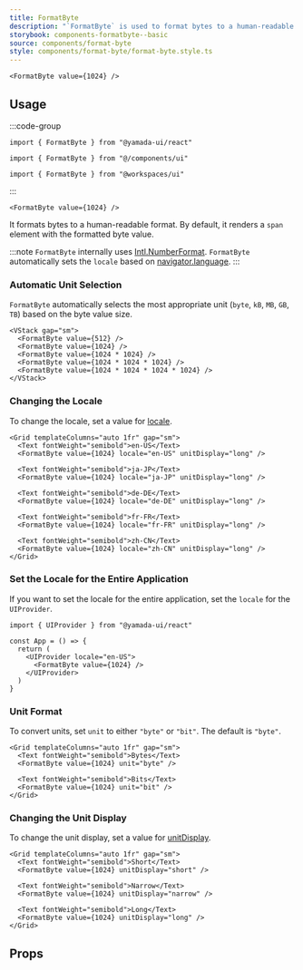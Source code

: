 ```yaml
---
title: FormatByte
description: "`FormatByte` is used to format bytes to a human-readable format."
storybook: components-formatbyte--basic
source: components/format-byte
style: components/format-byte/format-byte.style.ts
---
```


```tsx preview
<FormatByte value={1024} />
```

## Usage

:::code-group

```tsx [package]
import { FormatByte } from "@yamada-ui/react"
```

```tsx [alias]
import { FormatByte } from "@/components/ui"
```

```tsx [monorepo]
import { FormatByte } from "@workspaces/ui"
```

:::

```tsx title="index.tsx"
<FormatByte value={1024} />
```

It formats bytes to a human-readable format. By default, it renders a `span` element with the formatted byte value.

:::note
`FormatByte` internally uses [Intl.NumberFormat](https://developer.mozilla.org/en-US/docs/Web/JavaScript/Reference/Global_Objects/Intl/NumberFormat). `FormatByte` automatically sets the `locale` based on [navigator.language](https://developer.mozilla.org/en-US/docs/Web/API/Navigator/language).
:::

### Automatic Unit Selection

`FormatByte` automatically selects the most appropriate unit (`byte`, `kB`, `MB`, `GB`, `TB`) based on the byte value size.

```tsx preview
<VStack gap="sm">
  <FormatByte value={512} />
  <FormatByte value={1024} />
  <FormatByte value={1024 * 1024} />
  <FormatByte value={1024 * 1024 * 1024} />
  <FormatByte value={1024 * 1024 * 1024 * 1024} />
</VStack>
```

### Changing the Locale

To change the locale, set a value for [locale](https://developer.mozilla.org/en-US/docs/Web/JavaScript/Reference/Global_Objects/Intl/NumberFormat/NumberFormat#locales).

```tsx preview
<Grid templateColumns="auto 1fr" gap="sm">
  <Text fontWeight="semibold">en-US</Text>
  <FormatByte value={1024} locale="en-US" unitDisplay="long" />

  <Text fontWeight="semibold">ja-JP</Text>
  <FormatByte value={1024} locale="ja-JP" unitDisplay="long" />

  <Text fontWeight="semibold">de-DE</Text>
  <FormatByte value={1024} locale="de-DE" unitDisplay="long" />

  <Text fontWeight="semibold">fr-FR</Text>
  <FormatByte value={1024} locale="fr-FR" unitDisplay="long" />

  <Text fontWeight="semibold">zh-CN</Text>
  <FormatByte value={1024} locale="zh-CN" unitDisplay="long" />
</Grid>
```

### Set the Locale for the Entire Application

If you want to set the locale for the entire application, set the `locale` for the `UIProvider`.

```tsx
import { UIProvider } from "@yamada-ui/react"

const App = () => {
  return (
    <UIProvider locale="en-US">
      <FormatByte value={1024} />
    </UIProvider>
  )
}
```

### Unit Format

To convert units, set `unit` to either `"byte"` or `"bit"`. The default is `"byte"`.

```tsx preview
<Grid templateColumns="auto 1fr" gap="sm">
  <Text fontWeight="semibold">Bytes</Text>
  <FormatByte value={1024} unit="byte" />

  <Text fontWeight="semibold">Bits</Text>
  <FormatByte value={1024} unit="bit" />
</Grid>
```

### Changing the Unit Display

To change the unit display, set a value for [unitDisplay](https://developer.mozilla.org/en-US/docs/Web/JavaScript/Reference/Global_Objects/Intl/NumberFormat/NumberFormat#unitdisplay).

```tsx preview
<Grid templateColumns="auto 1fr" gap="sm">
  <Text fontWeight="semibold">Short</Text>
  <FormatByte value={1024} unitDisplay="short" />

  <Text fontWeight="semibold">Narrow</Text>
  <FormatByte value={1024} unitDisplay="narrow" />

  <Text fontWeight="semibold">Long</Text>
  <FormatByte value={1024} unitDisplay="long" />
</Grid>
```

## Props

<PropsTable name="format-byte" />
